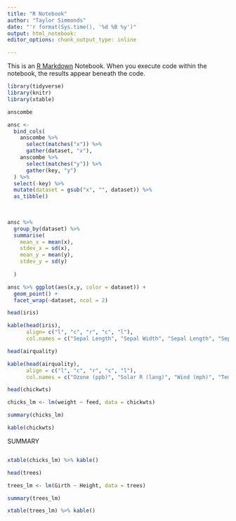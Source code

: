 ```yaml
---
title: "R Notebook"
author: "Taylor Simmonds"
date: "'r format(Sys.time(), '%d %B %y')"
output: html_notebook:
editor_options: chunk_output_type: inline

---
```


This is an [R Markdown](http://rmarkdown.rstudio.com) Notebook. When you execute code within the notebook, the results appear beneath the code. 
```r
library(tidyverse)
library(knitr)
library(xtable)

```

```r
anscombe

```

```r
ansc <-
  bind_cols(
    anscombe %>% 
      select(matches("x")) %>% 
      gather(dataset, "x"),
    anscombe %>% 
      select(matches("y")) %>% 
      gather(key, "y")
  ) %>%
  select(-key) %>% 
  mutate(dataset = gsub("x", "", dataset)) %>%  
  as_tibble()
      
  
```

```r
ansc %>% 
  group_by(dataset) %>% 
  summarise(
    mean_x = mean(x),
    stdev_x = sd(x),
    mean_y = mean(y),
    stdev_y = sd(y)
  
  )
```

```r
ansc %>% ggplot(aes(x,y, color = dataset)) +
  geom_point() +
  facet_wrap(~dataset, ncol = 2)

```

```r
head(iris)
```

```r
kable(head(iris), 
      align= c("l", "c", "r", "c", "l"),
      col.names = c("Sepal Length", "Sepal Width", "Sepal Length", "Sepal Width", "Species"))
```

```r
head(airquality)
```

```r
kable(head(airquality),
      align = c("l", "c", "r", "c", "l"),
      col.names = c("Ozone (ppb)", "Solar R (lang)", "Wind (mph)", "Temp (°F)", "Month", "Day"))
```

```r
head(chickwts)
```

```r
chicks_lm <- lm(weight ~ feed, data = chickwts)

summary(chicks_lm)
```

```r
kable(chickwts)
```
SUMMARY
```

```
```r
xtable(chicks_lm) %>% kable()
```

```r
head(trees)
```

```r
trees_lm <- lm(Girth ~ Height, data = trees)

summary(trees_lm)
```

```r
xtable(trees_lm) %>% kable()
```

```


```

```


```

